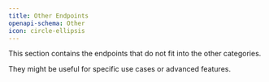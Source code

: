 ```yaml
---
title: Other Endpoints
openapi-schema: Other
icon: circle-ellipsis
---
```


This section contains the endpoints that do not fit into the other categories.

They might be useful for specific use cases or advanced features.
